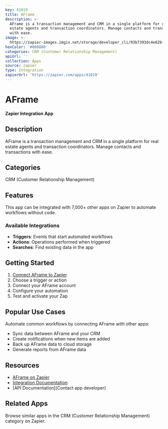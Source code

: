 ```yaml
---
key: 41019
title: AFrame
description: >-
  AFrame is a transaction management and CRM in a single platform for real
  estate agents and transaction coordinators. Manage contacts and transactions
  with ease.
image: >-
  https://zapier-images.imgix.net/storage/developer_cli/93b7393dc4e62bf6f4ac259ee6ae6bbd.png?auto=format%2Ccompress&ixlib=python-3.0.0&q=50
hexColor: '#000000'
categories: CRM (Customer Relationship Management)
apiUrl: ''
collection: Apps
source: zapier
type: Integration
zapierUrl: 'https://zapier.com/apps/41019'
---
```

# AFrame

**Zapier Integration App**

## Description

AFrame is a transaction management and CRM in a single platform for real estate agents and transaction coordinators. Manage contacts and transactions with ease.

## Categories

CRM (Customer Relationship Management)

## Features

This app can be integrated with 7,000+ other apps on Zapier to automate workflows without code.

### Available Integrations

- **Triggers**: Events that start automated workflows
- **Actions**: Operations performed when triggered
- **Searches**: Find existing data in the app

## Getting Started

1. [Connect AFrame to Zapier](https://zapier.com/apps/41019)
2. Choose a trigger or action
3. Connect your AFrame account
4. Configure your automation
5. Test and activate your Zap

## Popular Use Cases

Automate common workflows by connecting AFrame with other apps:

- Sync data between AFrame and your CRM
- Create notifications when new items are added
- Back up AFrame data to cloud storage
- Generate reports from AFrame data

## Resources

- [AFrame on Zapier](https://zapier.com/apps/41019)
- [Integration Documentation](https://zapier.com/apps/41019/integrations)
- [API Documentation](Contact app developer)

## Related Apps

Browse similar apps in the CRM (Customer Relationship Management) category on Zapier.
